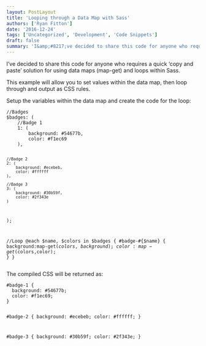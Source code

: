 ```yaml
---
layout: PostLayout
title: 'Looping through a Data Map with Sass'
authors: ['Ryan Fitton']
date: '2016-12-24'
tags: ['Uncategorized', 'Development', 'Code Snippets']
draft: false
summary: 'I&amp;#8217;ve decided to share this code for anyone who requires a quick &amp;#8216;copy and paste&amp;#8217; solution&nbsp;for using data maps (map-get) and loops within Sass. This example will allow you to set values within the data map, then loop through and output as CSS rules. Setup the variables within the data map and create the code [&amp;hellip;]'
---
```


<p>I&#8217;ve decided to share this code for anyone who requires a quick &#8216;copy and paste&#8217; solution for using data maps (map-get) and loops within Sass.</p>
<p>This example will allow you to set values within the data map, then loop through and output as CSS rules.</p>
<p>Setup the variables within the data map and create the code for the loop:</p>
<pre class="language-scss"><code class="language-scss">//Badges
$badges: (
    //Badge 1
    1: (
        background: #54677b,
        color: #f1ec69
    ),
    
    //Badge 2
    2: (
        background: #ecebeb,
        color: #ffffff
    ),
    
    //Badge 3
    3: (
        background: #30b59f,
        color: #2f343e
    )
);

//Loop
@each $name, $colors in $badges {
    #badge-#{$name} {
background:map-get($colors,background);
        color:map-get($colors,color);
}
}</code></pre>

<p>The compiled CSS will be returned as:</p>
<pre class="language-css"><code class="language-css">#badge-1 {
  background: #54677b;
  color: #f1ec69;
}

#badge-2 {
background: #ecebeb;
color: #ffffff;
}

#badge-3 {
background: #30b59f;
color: #2f343e;
}

</code></pre>
